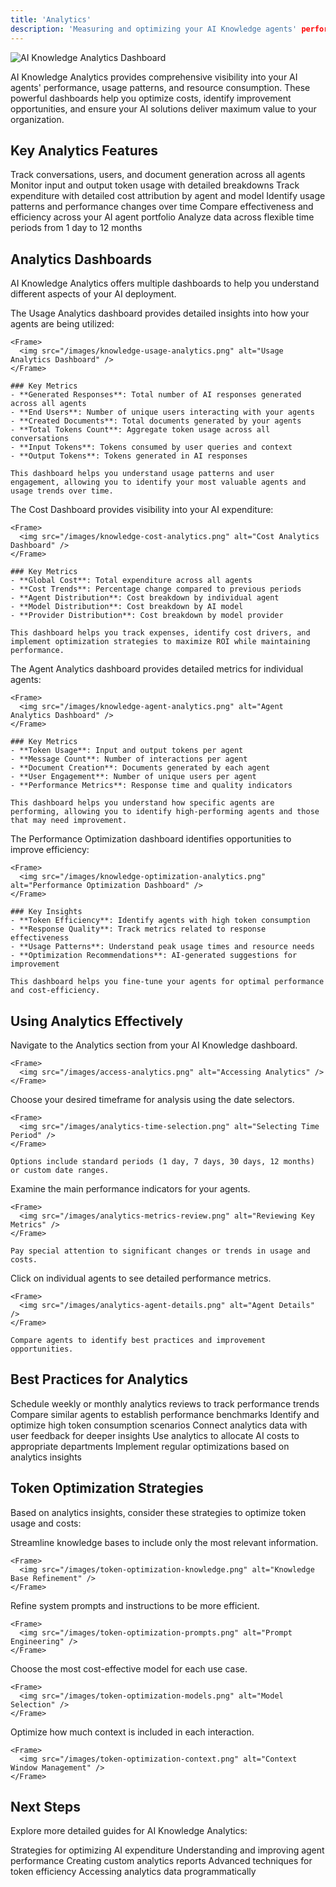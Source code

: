 ```yaml
---
title: 'Analytics'
description: 'Measuring and optimizing your AI Knowledge agents' performance and resource usage'
---
```


<Frame>
  <img src="/images/ai-knowledge-analytics-hero.png" alt="AI Knowledge Analytics Dashboard" />
</Frame>

AI Knowledge Analytics provides comprehensive visibility into your AI agents' performance, usage patterns, and resource consumption. These powerful dashboards help you optimize costs, identify improvement opportunities, and ensure your AI solutions deliver maximum value to your organization.

## Key Analytics Features

<CardGroup cols={2}>
  <Card title="Usage Metrics" icon="chart-line">
    Track conversations, users, and document generation across all agents
  </Card>
  <Card title="Token Consumption" icon="coins">
    Monitor input and output token usage with detailed breakdowns
  </Card>
  <Card title="Cost Analysis" icon="money-bill-trend-up">
    Track expenditure with detailed cost attribution by agent and model
  </Card>
  <Card title="Performance Trends" icon="chart-mixed">
    Identify usage patterns and performance changes over time
  </Card>
  <Card title="Agent Comparison" icon="scale-balanced">
    Compare effectiveness and efficiency across your AI agent portfolio
  </Card>
  <Card title="Custom Date Ranges" icon="calendar">
    Analyze data across flexible time periods from 1 day to 12 months
  </Card>
</CardGroup>

## Analytics Dashboards

AI Knowledge Analytics offers multiple dashboards to help you understand different aspects of your AI deployment.

<Tabs>
  <Tab title="Usage Analytics">
    The Usage Analytics dashboard provides detailed insights into how your agents are being utilized:
    
    <Frame>
      <img src="/images/knowledge-usage-analytics.png" alt="Usage Analytics Dashboard" />
    </Frame>
    
    ### Key Metrics
    - **Generated Responses**: Total number of AI responses generated across all agents
    - **End Users**: Number of unique users interacting with your agents
    - **Created Documents**: Total documents generated by your agents
    - **Total Tokens Count**: Aggregate token usage across all conversations
    - **Input Tokens**: Tokens consumed by user queries and context
    - **Output Tokens**: Tokens generated in AI responses
    
    This dashboard helps you understand usage patterns and user engagement, allowing you to identify your most valuable agents and usage trends over time.
  </Tab>
  
  <Tab title="Cost Dashboard">
    The Cost Dashboard provides visibility into your AI expenditure:
    
    <Frame>
      <img src="/images/knowledge-cost-analytics.png" alt="Cost Analytics Dashboard" />
    </Frame>
    
    ### Key Metrics
    - **Global Cost**: Total expenditure across all agents
    - **Cost Trends**: Percentage change compared to previous periods
    - **Agent Distribution**: Cost breakdown by individual agent
    - **Model Distribution**: Cost breakdown by AI model
    - **Provider Distribution**: Cost breakdown by model provider
    
    This dashboard helps you track expenses, identify cost drivers, and implement optimization strategies to maximize ROI while maintaining performance.
  </Tab>
  
  <Tab title="Agent Analytics">
    The Agent Analytics dashboard provides detailed metrics for individual agents:
    
    <Frame>
      <img src="/images/knowledge-agent-analytics.png" alt="Agent Analytics Dashboard" />
    </Frame>
    
    ### Key Metrics
    - **Token Usage**: Input and output tokens per agent
    - **Message Count**: Number of interactions per agent
    - **Document Creation**: Documents generated by each agent
    - **User Engagement**: Number of unique users per agent
    - **Performance Metrics**: Response time and quality indicators
    
    This dashboard helps you understand how specific agents are performing, allowing you to identify high-performing agents and those that may need improvement.
  </Tab>
  
  <Tab title="Performance Optimization">
    The Performance Optimization dashboard identifies opportunities to improve efficiency:
    
    <Frame>
      <img src="/images/knowledge-optimization-analytics.png" alt="Performance Optimization Dashboard" />
    </Frame>
    
    ### Key Insights
    - **Token Efficiency**: Identify agents with high token consumption
    - **Response Quality**: Track metrics related to response effectiveness
    - **Usage Patterns**: Understand peak usage times and resource needs
    - **Optimization Recommendations**: AI-generated suggestions for improvement
    
    This dashboard helps you fine-tune your agents for optimal performance and cost-efficiency.
  </Tab>
</Tabs>

## Using Analytics Effectively

<Steps>
  <Step title="Access Analytics">
    Navigate to the Analytics section from your AI Knowledge dashboard.
    
    <Frame>
      <img src="/images/access-analytics.png" alt="Accessing Analytics" />
    </Frame>
  </Step>
  
  <Step title="Select time period">
    Choose your desired timeframe for analysis using the date selectors.
    
    <Frame>
      <img src="/images/analytics-time-selection.png" alt="Selecting Time Period" />
    </Frame>
    
    Options include standard periods (1 day, 7 days, 30 days, 12 months) or custom date ranges.
  </Step>
  
  <Step title="Review key metrics">
    Examine the main performance indicators for your agents.
    
    <Frame>
      <img src="/images/analytics-metrics-review.png" alt="Reviewing Key Metrics" />
    </Frame>
    
    Pay special attention to significant changes or trends in usage and costs.
  </Step>
  
  <Step title="Drill down into specific agents">
    Click on individual agents to see detailed performance metrics.
    
    <Frame>
      <img src="/images/analytics-agent-details.png" alt="Agent Details" />
    </Frame>
    
    Compare agents to identify best practices and improvement opportunities.
  </Step>
</Steps>

## Best Practices for Analytics

<CardGroup cols={2}>
  <Card title="Regular Reviews" icon="calendar-check">
    Schedule weekly or monthly analytics reviews to track performance trends
  </Card>
  <Card title="Benchmark Agents" icon="flag-checkered">
    Compare similar agents to establish performance benchmarks
  </Card>
  <Card title="Token Optimization" icon="gauge">
    Identify and optimize high token consumption scenarios
  </Card>
  <Card title="User Feedback Correlation" icon="comments">
    Connect analytics data with user feedback for deeper insights
  </Card>
  <Card title="Cost Allocation" icon="money-bill-transfer">
    Use analytics to allocate AI costs to appropriate departments
  </Card>
  <Card title="Continuous Improvement" icon="arrows-spin">
    Implement regular optimizations based on analytics insights
  </Card>
</CardGroup>

## Token Optimization Strategies

Based on analytics insights, consider these strategies to optimize token usage and costs:

<Steps>
  <Step title="Knowledge base refinement">
    Streamline knowledge bases to include only the most relevant information.
    
    <Frame>
      <img src="/images/token-optimization-knowledge.png" alt="Knowledge Base Refinement" />
    </Frame>
  </Step>
  
  <Step title="Prompt engineering">
    Refine system prompts and instructions to be more efficient.
    
    <Frame>
      <img src="/images/token-optimization-prompts.png" alt="Prompt Engineering" />
    </Frame>
  </Step>
  
  <Step title="Model selection">
    Choose the most cost-effective model for each use case.
    
    <Frame>
      <img src="/images/token-optimization-models.png" alt="Model Selection" />
    </Frame>
  </Step>
  
  <Step title="Context window management">
    Optimize how much context is included in each interaction.
    
    <Frame>
      <img src="/images/token-optimization-context.png" alt="Context Window Management" />
    </Frame>
  </Step>
</Steps>

## Next Steps

Explore more detailed guides for AI Knowledge Analytics:

<CardGroup cols={2}>
  <Card
    title="Cost Management"
    icon="coins"
    href="cost-management"
  >
    Strategies for optimizing AI expenditure
  </Card>
  <Card
    title="Performance Metrics"
    icon="gauge-high"
    href="performance-metrics"
  >
    Understanding and improving agent performance
  </Card>
  <Card
    title="Usage Reports"
    icon="file-chart-column"
    href="usage-reports"
  >
    Creating custom analytics reports
  </Card>
  <Card
    title="Token Optimization"
    icon="wand-magic-sparkles"
    href="token-optimization"
  >
    Advanced techniques for token efficiency
  </Card>
  <Card
    title="Analytics API"
    icon="code"
    href="analytics-api"
  >
    Accessing analytics data programmatically
  </Card>
</CardGroup>